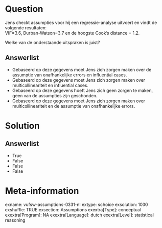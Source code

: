 Question
========
Jens checkt assumpties voor hij een regressie-analyse uitvoert en vindt
de volgende resultaten:  
VIF=3.6, Durban-Watson=3.7 en de hoogste Cook's distance = 1.2.  
  
Welke van de onderstaande uitspraken is juist?

Answerlist
----------
* Gebaseerd op deze gegevens moet Jens zich zorgen maken over de assumptie van onafhankelijke errors en influential cases.
* Gebaseerd op deze gegevens moet Jens zich zorgen maken over multicollineariteit en influential cases.
* Gebaseerd op deze gegevens hoeft Jens zich geen zorgen te maken, geen van de assumpties zijn geschonden.
* Gebaseerd op deze gegevens moet Jens zich zorgen maken over multicollineariteit en de assumptie van onafhankelijke errors.

Solution
========

Answerlist
----------
* True
* False
* False
* False

Meta-information
================
exname: vufsw-assumptions-0331-nl
extype: schoice
exsolution: 1000
exshuffle: TRUE
exsection: Assumptions
exextra[Type]: conceptual
exextra[Program]: NA
exextra[Language]: dutch
exextra[Level]: statistical reasoning

